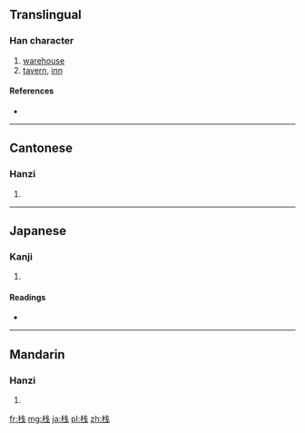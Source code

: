 {{also|棧}}
==Translingual==

===Han character===
{{Han char|rn=75|rad=木|as=05|sn=9|four=|canj=木戈十 (DIJ)}}

# [[warehouse]]
# [[tavern]], [[inn]]

====References====
* {{Han ref|kx=0521.121|hdz=21176.100|uh=6808|ud=26632}}

----

==Cantonese==

===Hanzi===
{{yue-hanzi|jyut=|y=jaan6|tra=棧}}

# {{defn|lang=yue|sort=木05}}

----

==Japanese==

===Kanji===
{{ja-kanji|grade=|rs=木05}}

# {{defn|lang=ja|sort=木05}}

====Readings====
* {{ja-readings|on=[[さん]] (san), [[せん]] (sen)|kun=[[かけはし]] (kakehashi), [[たな]] (tana)}}

----

==Mandarin==

===Hanzi===
{{cmn-hanzi|tra=棧|pin=[[zhàn]] ([[zhan4]])|wg=chan<sup>4</sup>}}

# {{defn|lang=cmn|sort=木05}}

[[fr:栈]]
[[mg:栈]]
[[ja:栈]]
[[pl:栈]]
[[zh:栈]]